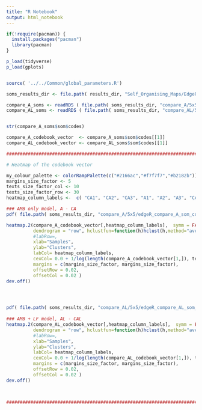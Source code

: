 ```yaml
---
title: "R Notebook"
output: html_notebook
---
```



```r

if(!require(pacman)) {
  install.packages("pacman")
  library(pacman)
}

p_load(tidyverse)
p_load(gplots)


source( '../../Common/global_parameters.R')

```


```r

soms_results_dir <- file.path( results_dir, "Self_Organising_Maps/EdgeR_RUVs_QL/To_Use_k_0_Remove_5a/Condition_on_child_terms_true" ) 

compare_A_soms <- readRDS ( file.path( soms_results_dir, "compare_A/5x5/soms_results.RDS" ) )
compare_AL_soms <- readRDS ( file.path( soms_results_dir, "compare_AL/5x5/soms_results.RDS" ) )


str(compare_A_soms$som$codes)

compare_A_codebook_vector  <- compare_A_soms$som$codes[[1]]
compare_AL_codebook_vector <- compare_AL_soms$som$codes[[1]]

```


```r
##################################################################################################################

# Heatmap of the codebook vector

my_colour_palette <- colorRampPalette(c("#2166ac","#f7f7f7","#b2182b"))(75) 
margins_size_factor <- 5
texts_size_factor_col <- 10
texts_size_factor_row <- 30
heatmap_column_labels <-  c( "CA1", "CA2", "CA3", "A1", "A2", "A3", "CAL1", "CAL2", "CAL3", "AL1",  "AL3" ) 

### AMB only model, A - CA
pdf( file.path( soms_results_dir, "compare_A/5x5/edgeR_compare_A_som_codebook_vector.pdf") ) 

heatmap.2(compare_A_codebook_vector[,heatmap_column_labels],  symm = FALSE, col = my_colour_palette, Colv=NA,  #distfun = function(c) as.dist(1 - c),
          dendrogram = "row", hclustfun=function(h)hclust(h,method="average"),  density.info="none", trace="none", # main = "Clustering miRNA with low to medium CV",
          #labRow=,
          xlab="Samples",
          ylab="Clusters",
          labCol= heatmap_column_labels, 
          cexCol= 0.0 + 1/log(length(compare_A_codebook_vector[1,]), texts_size_factor_col), cexRow= 0.0 + 1/log(length(compare_A_codebook_vector[,1]), texts_size_factor_row),
          margins = c(margins_size_factor, margins_size_factor),
          offsetRow = 0.02,
          offsetCol = 0.02 )
dev.off()




pdf( file.path( soms_results_dir, "compare_AL/5x5/edgeR_compare_AL_som_codebook_vector.pdf") ) 
          
### AMB + LF model, AL - CAL
heatmap.2(compare_AL_codebook_vector[,heatmap_column_labels],  symm = FALSE, col = my_colour_palette, Colv=NA,  #distfun = function(c) as.dist(1 - c),
          dendrogram = "row", hclustfun=function(h)hclust(h,method="average"),  density.info="none", trace="none", # main = "Clustering miRNA with low to medium CV",
          #labRow=, 
          xlab="Samples",
          ylab="Clusters",
          labCol= heatmap_column_labels, 
          cexCol= 0.0 + 1/log(length(compare_AL_codebook_vector[1,]), texts_size_factor_col), cexRow= 0.0 + 1/log(length(compare_AL_codebook_vector[,1]), texts_size_factor_row),
          margins = c(margins_size_factor, margins_size_factor),
          offsetRow = 0.02,
          offsetCol = 0.02 )
dev.off()
          


##################################################################################################################


```

